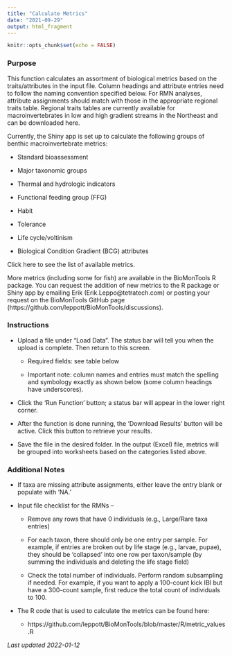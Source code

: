 ```yaml
---
title: "Calculate Metrics"
date: "2021-09-29"
output: html_fragment
---
```


```r
knitr::opts_chunk$set(echo = FALSE)
```

### Purpose

This function calculates an assortment of biological metrics based on the 
traits/attributes in the input file. Column headings and attribute entries need 
to follow the naming convention specified below. For RMN analyses, attribute 
assignments should match with those in the appropriate regional traits table. 
Regional traits tables are currently available for macroinvertebrates in low and
high gradient streams in the Northeast and can be downloaded here.

Currently, the Shiny app is set up to calculate the following groups of benthic 
macroinvertebrate metrics:

* Standard bioassessment

* Major taxonomic groups

* Thermal and hydrologic indicators

* Functional feeding group (FFG)

* Habit

* Tolerance

* Life cycle/voltinism

* Biological Condition Gradient (BCG) attributes

Click here to see the list of available metrics.

More metrics (including some for fish) are available in the BioMonTools R 
package. You can request the addition of new metrics to the R package or Shiny 
app by emailing Erik (Erik.Leppo@tetratech.com) or posting your request on the 
BioMonTools GitHub page (https://github.com/leppott/BioMonTools/discussions).

### Instructions

* Upload a file under "Load Data".  The status bar will tell you when the upload
is complete.  Then return to this screen.

    +	Required fields: see table below

    + Important note: column names and entries must match the spelling and 
    symbology exactly as shown below (some column headings have underscores).

*	Click the ‘Run Function’ button; a status bar will appear in the lower right 
corner.

*	After the function is done running, the ‘Download Results’ button will be 
active. Click this button to retrieve your results.

*	Save the file in the desired folder. In the output (Excel) file, metrics will 
be grouped into worksheets based on the categories listed above.

### Additional Notes

*	If taxa are missing attribute assignments, either leave the entry blank or 
populate with ‘NA.’

*	Input file checklist for the RMNs –

    +	Remove any rows that have 0 individuals (e.g., Large/Rare taxa entries)

    +	For each taxon, there should only be one entry per sample. For example, if
    entries are broken out by life stage (e.g., larvae, pupae), they should be 
    ‘collapsed’ into one row per taxon/sample (by summing the individuals and 
    deleting the life stage field)

    +	Check the total number of individuals. Perform random subsampling if 
    needed. For example, if you want to apply a 100-count kick IBI but have a 
    300-count sample, first reduce the total count of individuals to 100. 

*	The R code that is used to calculate the metrics can be found here:

    + https://github.com/leppott/BioMonTools/blob/master/R/metric_values.R


*Last updated 2022-01-12*
